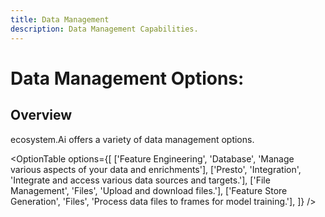 ```yaml
---
title: Data Management
description: Data Management Capabilities.
---
```


# Data Management Options:

## Overview

ecosystem.Ai offers a variety of data management options.

<OptionTable
  options={[
    ['Feature Engineering', 'Database', 'Manage various aspects of your data and enrichments'],
    ['Presto', 'Integration', 'Integrate and access various data sources and targets.'],
    ['File Management', 'Files', 'Upload and download files.'],
    ['Feature Store Generation', 'Files', 'Process data files to frames for model training.'],
  ]}
/>


